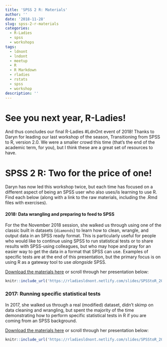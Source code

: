 ```yaml
---
title: 'SPSS 2 R: Materials'
author: ''
date: '2018-11-28'
slug: spss-2-r-materials
categories:
  - R-Ladies
  - spss
  - workshops
tags:
  - ldnont
  - lndont
  - meetup
  - R
  - R Markdown
  - rladies
  - rstats
  - spss
  - workshop
description: ''
---
```


# See you next year, R-Ladies!

And thus concludes our final R-Ladies #LdnOnt event of 2018! Thanks to Daryn for leading our last workshop of the season, Transitioning from SPSS to R, version 2.0. We were a smaller crowd this time (that's the end of the academic term, for you), but I think these are a great set of resources to have. 

# SPSS 2 R: Two for the price of one!
Daryn has now led this workshop twice, but each time has focused on a different aspect of being an SPSS user who also uses/is learning to use R. Find each below (along with a link to the raw materials, including the .Rmd files with exercises).


#### 2018: Data wrangling and preparing to feed to SPSS
For the the November 2018 session, she walked us through using one of the classic built in datasets (`diamonds`) to learn how to clean, wrangle, and output data in an SPSS ready format. This is particularly useful for people who would like to continue using SPSS to run statistical tests or to share results with SPSS-using colleagues, but who may hope and pray for an easier way to get the data in a format that SPSS can use. Examples of specific tests are at the end of this presentation, but the primary focus is on using R as a gateway tool to use *alongside* SPSS.

[Download the materials here](https://github.com/rladies/meetup-presentations_london_ontario/tree/master/2018-11-29_SPSS2R) or scroll through her presentation below:

```r
knitr::include_url('https://rladiesldnont.netlify.com/slides/SPSStoR_2018')
```


### 2017: Running specific statistical tests
In 2017, she walked us through a real (modified) dataset, didn't skimp on data cleaning and wrangling, but spent the majority of the time demonstrating how to perform specific statistical tests in R if you are coming from an SPSS background.

[Download the materials here](https://github.com/rladies/meetup-presentations_london_ontario/tree/master/2017-07-07_SPSS2R) or scroll through her presentation below:


```r
knitr::include_url('https://rladiesldnont.netlify.com/slides/SPSStoR_2017')
```

